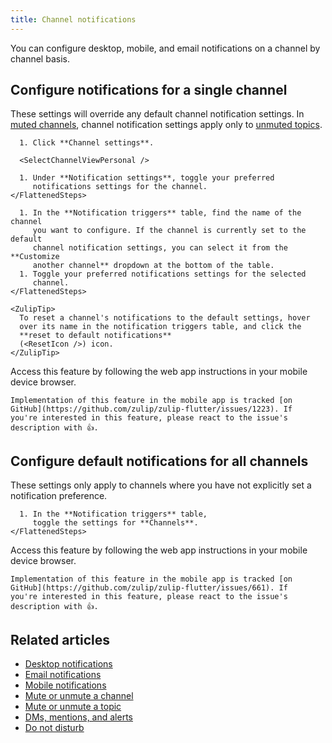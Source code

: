 ```yaml
---
title: Channel notifications
---
```



You can configure desktop, mobile, and email notifications on a channel by
channel basis.

## Configure notifications for a single channel

These settings will override any default channel notification settings. In [muted
channels](/help/mute-a-channel), channel notification settings apply only to
[unmuted topics](/help/mute-a-topic).

<Tabs>
  <TabItem label="Via channel settings">
    <FlattenedSteps>
      <ChannelActions />

      1. Click **Channel settings**.

      <SelectChannelViewPersonal />

      1. Under **Notification settings**, toggle your preferred
         notifications settings for the channel.
    </FlattenedSteps>
  </TabItem>

  <TabItem label="Via personal settings">
    <FlattenedSteps>
      <NavigationSteps target="settings/notifications" />

      1. In the **Notification triggers** table, find the name of the channel
         you want to configure. If the channel is currently set to the default
         channel notification settings, you can select it from the **Customize
         another channel** dropdown at the bottom of the table.
      1. Toggle your preferred notifications settings for the selected
         channel.
    </FlattenedSteps>

    <ZulipTip>
      To reset a channel's notifications to the default settings, hover
      over its name in the notification triggers table, and click the
      **reset to default notifications**
      (<ResetIcon />) icon.
    </ZulipTip>
  </TabItem>

  <TabItem label="Mobile">
    Access this feature by following the web app instructions in your
    mobile device browser.

    Implementation of this feature in the mobile app is tracked [on
    GitHub](https://github.com/zulip/zulip-flutter/issues/1223). If
    you're interested in this feature, please react to the issue's
    description with 👍.
  </TabItem>
</Tabs>

## Configure default notifications for all channels

These settings only apply to channels where you have not
explicitly set a notification preference.

<Tabs>
  <TabItem label="Desktop/Web">
    <FlattenedSteps>
      <NavigationSteps target="settings/notifications" />

      1. In the **Notification triggers** table,
         toggle the settings for **Channels**.
    </FlattenedSteps>
  </TabItem>

  <TabItem label="Mobile">
    Access this feature by following the web app instructions in your
    mobile device browser.

    Implementation of this feature in the mobile app is tracked [on
    GitHub](https://github.com/zulip/zulip-flutter/issues/661). If
    you're interested in this feature, please react to the issue's
    description with 👍.
  </TabItem>
</Tabs>

## Related articles

* [Desktop notifications](/help/desktop-notifications)
* [Email notifications](/help/email-notifications)
* [Mobile notifications](/help/mobile-notifications)
* [Mute or unmute a channel](/help/mute-a-channel)
* [Mute or unmute a topic](/help/mute-a-topic)
* [DMs, mentions, and alerts](/help/dm-mention-alert-notifications)
* [Do not disturb](/help/do-not-disturb)
